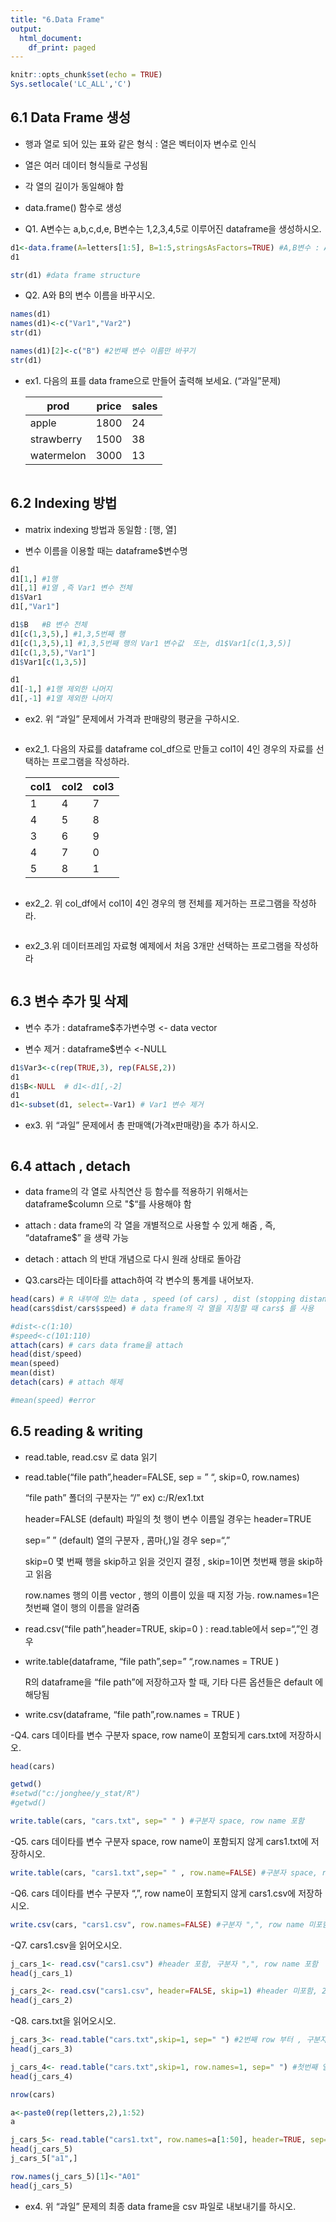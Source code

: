 ---
title: "6.Data Frame"
output:
  html_document:
    df_print: paged
---
```{r setup, include=FALSE}
knitr::opts_chunk$set(echo = TRUE)
Sys.setlocale('LC_ALL','C')
```
 
## 6.1 Data Frame 생성 

- 행과 열로 되어 있는 표와 같은 형식 : 열은 벡터이자 변수로 인식

- 열은 여러 데이터 형식들로 구성됨

- 각 열의 길이가 동일해야 함  

- data.frame() 함수로 생성 

- Q1. A변수는 a,b,c,d,e,  B변수는 1,2,3,4,5로 이루어진 dataframe을 생성하시오. 
```{r}
d1<-data.frame(A=letters[1:5], B=1:5,stringsAsFactors=TRUE) #A,B변수 : A는 문자, B는 숫자형 
d1
```

```{r}
str(d1) #data frame structure 
```
 

- Q2. A와 B의 변수 이름을 바꾸시오.

```{r}
names(d1)
names(d1)<-c("Var1","Var2")
str(d1)
```

```{r}
names(d1)[2]<-c("B") #2번째 변수 이름만 바꾸기 
str(d1)
```

- ex1. 다음의 표를 data frame으로 만들어 출력해 보세요. ("과일"문제) 

  |prod       | price| sales |
  |-----------|------|-------|
  | apple     | 1800 | 24    |
  |strawberry | 1500 | 38    |
  |watermelon | 3000 | 13    |
  
  

```{r}

```
  
## 6.2 Indexing 방법


- matrix indexing 방법과 동일함 : [행, 열]

- 변수 이름을 이용할 때는 dataframe$변수명 


```{r}
d1
d1[1,] #1행 
d1[,1] #1열 ,즉 Var1 변수 전체
d1$Var1
d1[,"Var1"]
```


```{r}
d1$B   #B 변수 전체 
d1[c(1,3,5),] #1,3,5번째 행 
d1[c(1,3,5),1] #1,3,5번째 행의 Var1 변수값  또는, d1$Var1[c(1,3,5)] 
d1[c(1,3,5),"Var1"]
d1$Var1[c(1,3,5)]
```  


```{r}
d1
d1[-1,] #1행 제외한 나머지 
d1[,-1] #1열 제외한 나머지 
```


- ex2. 위 "과일" 문제에서 가격과 판매량의 평균을 구하시오. 

```{r}
 


```


- ex2_1. 다음의 자료를 dataframe col_df으로 만들고 col1이 4인 경우의 자료를 선택하는 프로그램을 작성하라. 


  |col1    | col2 | col3 |
  |--------|------|------|
  | 1      | 4    |   7  |
  | 4      | 5    |   8  |
  | 3      | 6    |   9  |
  | 4      | 7    |   0  |
  | 5      | 8    |   1  |

```{r}
 


```

- ex2_2. 위 col_df에서 col1이 4인 경우의 행 전체를 제거하는 프로그램을 작성하라. 

```{r}
 

```
- ex2_3.위 데이터프레임 자료형 예제에서 처음 3개만 선택하는 프로그램을 작성하라

```{r} 

```


## 6.3 변수 추가 및 삭제 

- 변수 추가 : dataframe$추가변수명 <- data vector 

- 변수 제거 :  dataframe$변수 <-NULL

```{r}
d1$Var3<-c(rep(TRUE,3), rep(FALSE,2))
d1
d1$B<-NULL  # d1<-d1[,-2]
d1
d1<-subset(d1, select=-Var1) # Var1 변수 제거
```

- ex3. 위 "과일" 문제에서 총 판매액(가격x판매량)을 추가 하시오. 

```{r}
 
```

## 6.4 attach , detach 

- data frame의 각 열로 사칙연산 등 함수를 적용하기 위해서는 dataframe$column 으로 "$"를 사용해야 함
  
- attach : data frame의 각 열을 개별적으로 사용할 수 있게 해줌 , 즉, "dataframe$" 을 생략 가능

- detach : attach 의 반대 개념으로 다시 원래 상태로 돌아감

- Q3.cars라는 데이타를 attach하여 각 변수의 통계를 내어보자. 

```{r}
head(cars) # R 내부에 있는 data , speed (of cars) , dist (stopping distance)
head(cars$dist/cars$speed) # data frame의 각 열을 지칭할 때 cars$ 를 사용

```

```{r}
#dist<-c(1:10)
#speed<-c(101:110)
attach(cars) # cars data frame을 attach
head(dist/speed)
mean(speed)
mean(dist)
detach(cars) # attach 해제

#mean(speed) #error 

```


## 6.5 reading & writing 

- read.table, read.csv 로 data 읽기

- read.table("file path",header=FALSE, sep = " ", skip=0, row.names)  

  "file path" 폴더의 구분자는 "/" ex) c:/R/ex1.txt 
  
  header=FALSE (default) 파일의 첫 행이 변수 이름일 경우는 header=TRUE
  
  sep=" " (default) 열의 구분자 , 콤마(,)일 경우 sep=","
  
  skip=0  몇 번째 행을 skip하고 읽을 것인지 결정 , skip=1이면 첫번째 행을 skip하고 읽음 
  
  row.names 행의 이름 vector , 행의 이름이 있을 때 지정 가능. row.names=1은 첫번째 열이 행의 이름을 알려줌 
  
- read.csv("file path",header=TRUE, skip=0 ) : read.table에서 sep=","인 경우

- write.table(dataframe, "file path",sep=" ",row.names = TRUE   )

  R의 dataframe을 "file path"에 저장하고자 할 때, 기타 다른 옵션들은 default 에 해당됨
  
- write.csv(dataframe, "file path",row.names = TRUE ) 

-Q4. cars 데이타를 변수 구분자 space, row name이 포함되게 cars.txt에 저장하시오. 
```{r}
head(cars)
```

```{r}
getwd()
#setwd("c:/jonghee/y_stat/R")
#getwd()
```

```{r}
write.table(cars, "cars.txt", sep=" " ) #구분자 space, row name 포함
```

-Q5. cars 데이타를 변수 구분자 space, row name이 포함되지 않게 cars1.txt에 저장하시오. 
```{r}
write.table(cars, "cars1.txt",sep=" " , row.name=FALSE) #구분자 space, row name 미포함
```

-Q6. cars 데이타를 변수 구분자 ",", row name이 포함되지 않게 cars1.csv에 저장하시오. 
```{r}
write.csv(cars, "cars1.csv", row.names=FALSE) #구분자 ",", row name 미포함 
```


-Q7. cars1.csv을 읽어오시오. 
```{r}
j_cars_1<- read.csv("cars1.csv") #header 포함, 구분자 ",", row name 포함 
head(j_cars_1)
```

```{r}
j_cars_2<- read.csv("cars1.csv", header=FALSE, skip=1) #header 미포함, 2번째 row 부터 읽기
head(j_cars_2)
```

-Q8. cars.txt을 읽어오시오. 
```{r}
j_cars_3<- read.table("cars.txt",skip=1, sep=" ") #2번째 row 부터 , 구분자 space, row name도 변수로 읽혀짐 
head(j_cars_3)
```

```{r}
j_cars_4<- read.table("cars.txt",skip=1, row.names=1, sep=" ") #첫번째 열을 row name으로 
head(j_cars_4)
```

```{r}
nrow(cars)
```


```{r}
a<-paste0(rep(letters,2),1:52)
a
```

```{r}
j_cars_5<- read.table("cars1.txt", row.names=a[1:50], header=TRUE, sep=" ") #row name을 새로 정해서 
head(j_cars_5)
j_cars_5["a1",]
```
```{r}
row.names(j_cars_5)[1]<-"A01"
head(j_cars_5)
```

- ex4. 위 "과일" 문제의 최종 data frame을 csv 파일로 내보내기를 하시오. 

```{r} 


```
